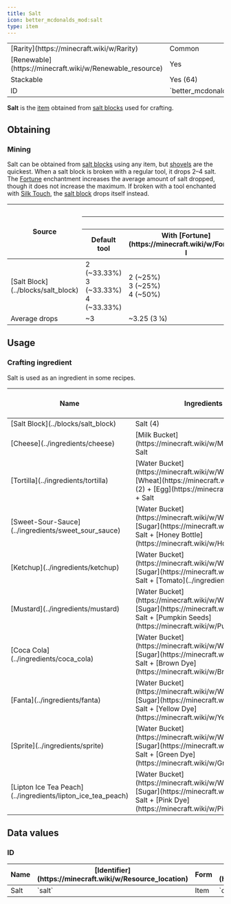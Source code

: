 ```yaml
---
title: Salt
icon: better_mcdonalds_mod:salt
type: item
---
```


<table>
    <tbody>
        <tr>
            <td>[Rarity](https://minecraft.wiki/w/Rarity)</td>
            <td>Common</td>
        </tr>
        <tr>
            <td>[Renewable](https://minecraft.wiki/w/Renewable_resource)</td>
            <td>Yes</td>
        </tr>
        <tr>
            <td>Stackable</td>
            <td>Yes (64)</td>
        </tr>
        <tr>
            <td>ID</td>
            <td>`better_mcdonalds_mod:salt`</td>
        </tr>
    </tbody>
</table>

**Salt** is the [item](https://minecraft.wiki/w/Item) obtained from [salt blocks](../blocks/salt_block) used for crafting.

## Obtaining

### Mining

Salt can be obtained from [salt blocks](../blocks/salt_block) using any item, but [shovels](https://minecraft.wiki/w/Shovel) are the quickest. When a salt block is broken with a regular tool, it drops 2–4 salt. The [Fortune](https://minecraft.wiki/w/Fortune) enchantment increases the average amount of salt dropped, though it does not increase the maximum. If broken with a tool enchanted with [Silk Touch](https://minecraft.wiki/w/Silk_Touch), the [salt block](../blocks/salt_block) drops itself instead.

<table>
    <thead>
        <tr>
            <th rowspan="3">Source</th>
            <th colspan="4">Drops</th>
        </tr>
        <tr>
            <th colspan="4"><Asset width={16} height={16} location="better_mcdonalds_mod:salt"/> Salt</th>
        </tr>
        <tr>
            <th>Default tool</th>
            <th>With [Fortune](https://minecraft.wiki/w/Fortune) I</th>
            <th>With [Fortune](https://minecraft.wiki/w/Fortune) II</th>
            <th>With [Fortune](https://minecraft.wiki/w/Fortune) III</th>
        </tr>
    </thead>
    <tbody>
        <tr>
            <td><Asset width={16} height={16} location="better_mcdonalds_mod:salt_block"/> [Salt Block](../blocks/salt_block)</td>
            <td>2 <Asset width={16} height={16} location="better_mcdonalds_mod:salt"/> (~33.33%)<br/>3 <Asset width={16} height={16} location="better_mcdonalds_mod:salt"/> (~33.33%)<br/>4 <Asset width={16} height={16} location="better_mcdonalds_mod:salt"/> (~33.33%)</td>
            <td>2 <Asset width={16} height={16} location="better_mcdonalds_mod:salt"/> (~25%)<br/>3 <Asset width={16} height={16} location="better_mcdonalds_mod:salt"/> (~25%)<br/>4 <Asset width={16} height={16} location="better_mcdonalds_mod:salt"/> (~50%)</td>
            <td>2 <Asset width={16} height={16} location="better_mcdonalds_mod:salt"/> (~20%)<br/>3 <Asset width={16} height={16} location="better_mcdonalds_mod:salt"/> (~20%)<br/>4 <Asset width={16} height={16} location="better_mcdonalds_mod:salt"/> (~60%)</td>
            <td>2 <Asset width={16} height={16} location="better_mcdonalds_mod:salt"/> (~16.67%)<br/>3 <Asset width={16} height={16} location="better_mcdonalds_mod:salt"/> (~16.67%)<br/>4 <Asset width={16} height={16} location="better_mcdonalds_mod:salt"/> (~66.68%)</td>
        </tr>
        <tr>
            <td>Average drops</td>
            <td>~3 <Asset width={16} height={16} location="better_mcdonalds_mod:salt"/></td>
            <td>~3.25 (3 1⁄4) <Asset width={16} height={16} location="better_mcdonalds_mod:salt"/></td>
            <td>~3.4 (3 2⁄5) <Asset width={16} height={16} location="better_mcdonalds_mod:salt"/></td>
            <td>~3.5 (3 1⁄2) <Asset width={16} height={16} location="better_mcdonalds_mod:salt"/></td>
        </tr>
    </tbody>
</table>

## Usage

### Crafting ingredient

Salt is used as an ingredient in some recipes.

<table>
    <thead>
        <tr>
            <th>Name</th>
            <th>Ingredients</th>
            <th>[Crafting](https://minecraft.wiki/w/Crafting) recipe</th>
        </tr>
    </thead>
    <tbody>
        <tr>
            <td>[Salt Block](../blocks/salt_block)</td>
            <td>Salt (4)</td>
            <td><CraftingRecipe slots={['better_mcdonalds_mod:salt', 'better_mcdonalds_mod:salt', '', 'better_mcdonalds_mod:salt', 'better_mcdonalds_mod:salt', '', '', '', '']} result="better_mcdonalds_mod:salt_block"/></td>
        </tr>
        <tr>
            <td>[Cheese](../ingredients/cheese)</td>
            <td>[Milk Bucket](https://minecraft.wiki/w/Milk_Bucket) + Salt</td>
            <td><CraftingRecipe slots={['milk_bucket', 'better_mcdonalds_mod:salt', '', '', '', '', '', '', '']} result="better_mcdonalds_mod:cheese" count={2}/></td>
        </tr>
        <tr>
            <td>[Tortilla](../ingredients/tortilla)</td>
            <td>[Water Bucket](https://minecraft.wiki/w/Water_Bucket) + [Wheat](https://minecraft.wiki/w/Wheat) (2) + [Egg](https://minecraft.wiki/w/Egg) + Salt</td>
            <td><CraftingRecipe slots={['water_bucket', 'wheat', 'wheat', 'egg', 'better_mcdonalds_mod:salt', '', '', '', '']} result="better_mcdonalds_mod:tortilla" count={2}/></td>
        </tr>
        <tr>
            <td>[Sweet-Sour-Sauce](../ingredients/sweet_sour_sauce)</td>
            <td>[Water Bucket](https://minecraft.wiki/w/Water_Bucket) + [Sugar](https://minecraft.wiki/w/Sugar) + Salt + [Honey Bottle](https://minecraft.wiki/w/Honey_Bottle)</td>
            <td><CraftingRecipe slots={['water_bucket', 'sugar', 'better_mcdonalds_mod:salt', 'honey_bottle', '', '', '', '', '']} result="better_mcdonalds_mod:sweet_sour_sauce" count={2}/></td>
        </tr>
        <tr>
            <td>[Ketchup](../ingredients/ketchup)</td>
            <td>[Water Bucket](https://minecraft.wiki/w/Water_Bucket) + [Sugar](https://minecraft.wiki/w/Sugar) + Salt + [Tomato](../ingredients/tomato)</td>
            <td><CraftingRecipe slots={['water_bucket', 'sugar', 'better_mcdonalds_mod:salt', 'better_mcdonalds_mod:tomato', '', '', '', '', '']} result="better_mcdonalds_mod:ketchup" count={2}/></td>
        </tr>
        <tr>
            <td>[Mustard](../ingredients/mustard)</td>
            <td>[Water Bucket](https://minecraft.wiki/w/Water_Bucket) + [Sugar](https://minecraft.wiki/w/Sugar) + Salt + [Pumpkin Seeds](https://minecraft.wiki/w/Pumpkin_Seeds)</td>
            <td><CraftingRecipe slots={['water_bucket', 'sugar', 'better_mcdonalds_mod:salt', 'pumpkin_seeds', '', '', '', '', '']} result="better_mcdonalds_mod:mustard" count={2}/></td>
        </tr>
        <tr>
            <td>[Coca Cola](../ingredients/coca_cola)</td>
            <td>[Water Bucket](https://minecraft.wiki/w/Water_Bucket) + [Sugar](https://minecraft.wiki/w/Sugar) + Salt + [Brown Dye](https://minecraft.wiki/w/Brown_Dye)</td>
            <td><CraftingRecipe slots={['water_bucket', 'sugar', 'better_mcdonalds_mod:salt', 'brown_dye', '', '', '', '', '']} result="better_mcdonalds_mod:coca_cola"/></td>
        </tr>
        <tr>
            <td>[Fanta](../ingredients/fanta)</td>
            <td>[Water Bucket](https://minecraft.wiki/w/Water_Bucket) + [Sugar](https://minecraft.wiki/w/Sugar) + Salt + [Yellow Dye](https://minecraft.wiki/w/Yellow_Dye)</td>
            <td><CraftingRecipe slots={['water_bucket', 'sugar', 'better_mcdonalds_mod:salt', 'yellow_dye', '', '', '', '', '']} result="better_mcdonalds_mod:fanta"/></td>
        </tr>
        <tr>
            <td>[Sprite](../ingredients/sprite)</td>
            <td>[Water Bucket](https://minecraft.wiki/w/Water_Bucket) + [Sugar](https://minecraft.wiki/w/Sugar) + Salt + [Green Dye](https://minecraft.wiki/w/Green_Dye)</td>
            <td><CraftingRecipe slots={['water_bucket', 'sugar', 'better_mcdonalds_mod:salt', 'green_dye', '', '', '', '', '']} result="better_mcdonalds_mod:sprite"/></td>
        </tr>
        <tr>
            <td>[Lipton Ice Tea Peach](../ingredients/lipton_ice_tea_peach)</td>
            <td>[Water Bucket](https://minecraft.wiki/w/Water_Bucket) + [Sugar](https://minecraft.wiki/w/Sugar) + Salt + [Pink Dye](https://minecraft.wiki/w/Pink_Dye)</td>
            <td><CraftingRecipe slots={['water_bucket', 'sugar', 'better_mcdonalds_mod:salt', 'pink_dye', '', '', '', '', '']} result="better_mcdonalds_mod:lipton_ice_tea_peach"/></td>
        </tr>
    </tbody>
</table>

## Data values

### ID

<table>
    <thead>
        <tr>
            <th>Name</th>
            <th>[Identifier](https://minecraft.wiki/w/Resource_location)</th>
            <th>Form</th>
            <th>[Item tags](https://minecraft.wiki/w/Tag)</th>
            <th>Translation key</th>
        </tr>
    </thead>
    <tbody>
        <tr>
            <td>Salt</td>
            <td>`salt`</td>
            <td>Item</td>
            <td>`c:dusts/salt`</td>
            <td>`item.better_mcdonalds_mod.salt`</td>
        </tr>
    </tbody>
</table>